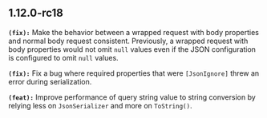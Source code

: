 ## 1.12.0-rc18
**`(fix):`** Make the behavior between a wrapped request with body properties and normal body request consistent.
Previously, a wrapped request with body properties would not omit `null` values even if the JSON configuration is configured to omit `null` values.


**`(fix):`** Fix a bug where required properties that were `[JsonIgnore]` threw an error during serialization.


**`(feat):`** Improve performance of query string value to string conversion by relying less on `JsonSerializer` and more on `ToString()`.


